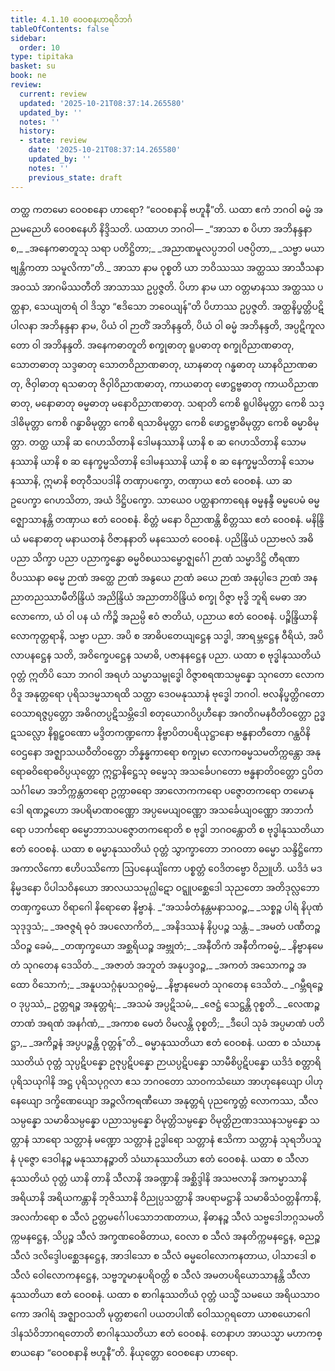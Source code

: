 ```yaml
---
title: 4.1.10 ဝေဝစနဟာရဝိဘင်္ဂ
tableOfContents: false
sidebar:
  order: 10
type: tipitaka
basket: su
book: ne
review:
  current: review
  updated: '2025-10-21T08:37:14.265580'
  updated_by: ''
  notes: ''
  history:
  - state: review
    date: '2025-10-21T08:37:14.265580'
    updated_by: ''
    notes: ''
    previous_state: draft
---
```



<DynamicBreadcrumb />


<ReviewStatus review={frontmatter.review} showDetails={true} />

<HypothesisAnnotation frontmatter={frontmatter} />

<Division number="37" book="ne" e="ch" v="27" p="45">

<Paragraph number="279" book="ne">
တတ္ထ ကတမော ဝေဝစနော ဟာရော? “ဝေဝစနာနိ ဗဟူနီ”တိ. ယထာ ဧကံ ဘဂဝါ ဓမ္မံ အညမညေဟိ ဝေဝစနေဟိ နိဒ္ဒိသတိ. ယထာဟ ဘဂဝါ—
</Paragraph>

<Paragraph number="280" type="verses" book="ne">
_“အာသာ စ ပိဟာ အဘိနန္ဒနာ စ,_  
_အနေကဓာတူသု သရာ ပတိဋ္ဌိတာ;_  
_အညာဏမူလပ္ပဘဝါ ပဇပ္ပိတာ,_  
_သဗ္ဗာ မယာ ဗျန္တိကတာ သမူလိကာ”တိ._  

</Paragraph>

<Paragraph number="281" book="ne">
<Emphasis>အာသာ</Emphasis> နာမ ဝုစ္စတိ ယာ ဘဝိဿဿ အတ္ထဿ အာသီသနာ အဝဿံ အာဂမိဿတီတိ အာသာဿ ဥပ္ပဇ္ဇတိ. ပိဟာ နာမ ယာ ဝတ္တမာနဿ အတ္ထဿ ပတ္ထနာ, သေယျတရံ ဝါ ဒိသွာ “ဧဒိသော ဘဝေယျန်”တိ ပိဟာဿ ဥပ္ပဇ္ဇတိ. အတ္ထနိပ္ဖတ္တိပဋိပါလနာ အဘိနန္ဒနာ နာမ, ပိယံ ဝါ ဉာတိံ အဘိနန္ဒတိ, ပိယံ ဝါ ဓမ္မံ အဘိနန္ဒတိ, အပ္ပဋိကူလတော ဝါ အဘိနန္ဒတိ.
</Paragraph>

<Paragraph number="282" book="ne">
<Emphasis>အနေကဓာတူ</Emphasis>တိ စက္ခုဓာတု ရူပဓာတု စက္ခုဝိညာဏဓာတု, သောတဓာတု သဒ္ဒဓာတု သောတဝိညာဏဓာတု, ဃာနဓာတု ဂန္ဓဓာတု ဃာနဝိညာဏဓာတု, ဇိဝှါဓာတု ရသဓာတု ဇိဝှါဝိညာဏဓာတု, ကာယဓာတု ဖောဋ္ဌဗ္ဗဓာတု ကာယဝိညာဏဓာတု, မနောဓာတု ဓမ္မဓာတု မနောဝိညာဏဓာတု.
</Paragraph>

<Paragraph number="283" book="ne">
<Emphasis>သရာ</Emphasis>တိ ကေစိ ရူပါဓိမုတ္တာ ကေစိ သဒ္ဒါဓိမုတ္တာ ကေစိ ဂန္ဓာဓိမုတ္တာ ကေစိ ရသာဓိမုတ္တာ ကေစိ ဖောဋ္ဌဗ္ဗာဓိမုတ္တာ ကေစိ ဓမ္မာဓိမုတ္တာ. တတ္ထ ယာနိ ဆ ဂေဟသိတာနိ ဒေါမနဿာနိ ယာနိ စ ဆ ဂေဟသိတာနိ သောမနဿာနိ ယာနိ စ ဆ နေက္ခမ္မသိတာနိ ဒေါမနဿာနိ ယာနိ စ ဆ နေက္ခမ္မသိတာနိ သောမနဿာနိ, ဣမာနိ စတုဝီသပဒါနိ တဏှာပက္ခော, တဏှာယ ဧတံ ဝေဝစနံ. ယာ ဆ ဥပေက္ခာ ဂေဟသိတာ, အယံ ဒိဋ္ဌိပက္ခော.
</Paragraph>

</Division>
<Division number="38" book="ne" e="ch" v="27" p="46">

<Paragraph number="284" book="ne">
သာယေဝ ပတ္ထနာကာရေန ဓမ္မနန္ဒီ ဓမ္မပေမံ ဓမ္မဇ္ဈောသာနန္တိ တဏှာယ ဧတံ ဝေဝစနံ. စိတ္တံ မနော ဝိညာဏန္တိ စိတ္တဿ ဧတံ ဝေဝစနံ. မနိန္ဒြိယံ မနောဓာတု မနာယတနံ ဝိဇာနနာတိ မနဿေတံ ဝေဝစနံ. ပညိန္ဒြိယံ ပညာဗလံ အဓိပညာ သိက္ခာ ပညာ ပညာက္ခန္ဓော ဓမ္မဝိစယသမ္ဗောဇ္ဈင်္ဂေါ ဉာဏံ သမ္မာဒိဋ္ဌိ တီရဏာ ဝိပဿနာ ဓမ္မေ ဉာဏံ အတ္ထေ ဉာဏံ အနွယေ ဉာဏံ ခယေ ဉာဏံ အနုပ္ပါဒေ ဉာဏံ အနညာတညဿာမီတိန္ဒြိယံ အညိန္ဒြိယံ အညာတာဝိန္ဒြိယံ စက္ခု ဝိဇ္ဇာ ဗုဒ္ဓိ ဘူရိ မေဓာ အာလောကော, ယံ ဝါ ပန ယံ ကိဉ္စိ အညမ္ပိ ဧဝံ ဇာတိယံ, ပညာယ ဧတံ ဝေဝစနံ. ပဉ္စိန္ဒြိယာနိ လောကုတ္တရာနိ, သဗ္ဗာ ပညာ. အပိ စ အာဓိပတေယျဋ္ဌေန သဒ္ဓါ, အာရမ္ဘဋ္ဌေန ဝီရိယံ, အပိလာပနဋ္ဌေန သတိ, အဝိက္ခေပဋ္ဌေန သမာဓိ, ပဇာနနဋ္ဌေန ပညာ.
</Paragraph>

<Paragraph number="285" book="ne">
ယထာ စ ဗုဒ္ဓါနုဿတိယံ ဝုတ္တံ ဣတိပိ သော ဘဂဝါ အရဟံ သမ္မာသမ္ဗုဒ္ဓေါ ဝိဇ္ဇာစရဏသမ္ပန္နော သုဂတော လောကဝိဒူ အနုတ္တရော ပုရိသဒမ္မသာရထိ သတ္ထာ ဒေဝမနုဿာနံ ဗုဒ္ဓေါ ဘဂဝါ. ဗလနိပ္ဖတ္တိဂတော ဝေသာရဇ္ဇပ္ပတ္တော အဓိဂတပ္ပဋိသမ္ဘိဒေါ စတုယောဂဝိပ္ပဟီနော အဂတိဂမနဝီတိဝတ္တော ဥဒ္ဓဋသလ္လော နိရူဠှဝဏော မဒ္ဒိတကဏ္ဍကော နိဗ္ဗာပိတပရိယုဋ္ဌာနော ဗန္ဓနာတီတော ဂန္ထဝိနိဝေဌနော အဇ္ဈာသယဝီတိဝတ္တော ဘိန္နန္ဓကာရော စက္ခုမာ လောကဓမ္မသမတိက္ကန္တော အနုရောဓဝိရောဓဝိပ္ပယုတ္တော ဣဋ္ဌာနိဋ္ဌေသု ဓမ္မေသု အသင်္ခေပဂတော ဗန္ဓနာတိဝတ္တော ဌပိတသင်္ဂါမော အဘိက္ကန္တတရော ဥက္ကာဓရော အာလောကကရော ပဇ္ဇောတကရော တမောနုဒေါ ရဏဉ္ဇဟော အပရိမာဏဝဏ္ဏော အပ္ပမေယျဝဏ္ဏော အသင်္ခေယျဝဏ္ဏော အာဘင်္ကရော ပဘင်္ကရော ဓမ္မောဘာသပဇ္ဇောတကရောတိ စ ဗုဒ္ဓါ ဘဂဝန္တောတိ စ ဗုဒ္ဓါနုဿတိယာ ဧတံ ဝေဝစနံ.
</Paragraph>

<Paragraph number="286" book="ne">
ယထာ စ ဓမ္မာနုဿတိယံ ဝုတ္တံ သွာက္ခာတော ဘဂဝတာ ဓမ္မော သန္ဒိဋ္ဌိကော အကာလိကော ဧဟိပဿိကော ဩပနေယျိကော ပစ္စတ္တံ ဝေဒိတဗ္ဗော ဝိညူဟိ. ယဒိဒံ မဒနိမ္မဒနော ပိပါသဝိနယော အာလယသမုဂ္ဃါဋော ဝဋ္ဋူပစ္ဆေဒေါ သုညတော အတိဒုလ္လဘော တဏှက္ခယော ဝိရာဂေါ နိရောဓော နိဗ္ဗာနံ.
</Paragraph>

<Paragraph number="287" type="verses" book="ne">
_“အသင်္ခတံနန္တမနာသဝဉ္စ,_  
_သစ္စဉ္စ ပါရံ နိပုဏံ သုဒုဒ္ဒသံ;_  
_အဇဇ္ဇရံ ဓုဝံ အပလောကိတံ,_  
_အနိဒဿနံ နိပ္ပပဉ္စ သန္တံ._  

</Paragraph>

<Paragraph number="288" type="verses" book="ne">
_အမတံ ပဏီတဉ္စ သိဝဉ္စ ခေမံ,_  
_တဏှက္ခယော အစ္ဆရိယဉ္စ အဗ္ဘုတံ;_  
_အနီတိကံ အနီတိကဓမ္မံ,_  
_နိဗ္ဗာနမေတံ သုဂတေန ဒေသိတံ._  

</Paragraph>

<Paragraph number="289" type="verses" book="ne">
_အဇာတံ အဘူတံ အနုပဒ္ဒဝဉ္စ,_  
_အကတံ အသောကဉ္စ အထော ဝိသောကံ;_  
_အနူပသဂ္ဂံနုပသဂ္ဂဓမ္မံ,_  
_နိဗ္ဗာနမေတံ သုဂတေန ဒေသိတံ._  

</Paragraph>

<Paragraph number="290" type="verses" book="ne">
_ဂမ္ဘီရဉ္စေဝ ဒုပ္ပဿံ,_  
ဥတ္တရဉ္စ အနုတ္တရံ;_  
_အသမံ အပ္ပဋိသမံ,_  
_ဇေဋ္ဌံ သေဋ္ဌန္တိ ဝုစ္စတိ._  

</Paragraph>

<Paragraph number="291" type="verses" book="ne">
_လေဏဉ္စ တာဏံ အရဏံ အနင်္ဂဏံ,_  
_အကာစ မေတံ ဝိမလန္တိ ဝုစ္စတိ;_  
_ဒီပေါ သုခံ အပ္ပမာဏံ ပတိဋ္ဌာ,_  
_အကိဉ္စနံ အပ္ပပဉ္စန္တိ ဝုတ္တန်”တိ._  

</Paragraph>

<Paragraph number="292" book="ne">
ဓမ္မာနုဿတိယာ ဧတံ ဝေဝစနံ.
</Paragraph>

<Paragraph number="293" book="ne">
ယထာ စ သံဃာနုဿတိယံ ဝုတ္တံ သုပ္ပဋိပန္နော ဥဇုပ္ပဋိပန္နော ဉာယပ္ပဋိပန္နော သာမီစိပ္ပဋိပန္နော ယဒိဒံ စတ္တာရိ ပုရိသယုဂါနိ အဋ္ဌ ပုရိသပုဂ္ဂလာ ဧသ ဘဂဝတော သာဝကသံဃော အာဟုနေယျော ပါဟုနေယျော ဒက္ခိဏေယျော အဉ္ဇလိကရဏီယော အနုတ္တရံ ပုညက္ခေတ္တံ လောကဿ, သီလသမ္ပန္နော သမာဓိသမ္ပန္နော ပညာသမ္ပန္နော ဝိမုတ္တိသမ္ပန္နော ဝိမုတ္တိဉာဏဒဿနသမ္ပန္နော သတ္တာနံ သာရော သတ္တာနံ မဏ္ဍော သတ္တာနံ ဥဒ္ဓါရော သတ္တာနံ ဧသိကာ သတ္တာနံ သုရဘိပသူနံ ပုဇ္ဇော ဒေဝါနဉ္စ မနုဿာနဉ္စာတိ သံဃာနုဿတိယာ ဧတံ ဝေဝစနံ.
</Paragraph>

<Paragraph number="294" book="ne">
ယထာ စ သီလာနုဿတိယံ ဝုတ္တံ ယာနိ တာနိ သီလာနိ အခဏ္ဍာနိ အစ္ဆိဒ္ဒါနိ အသဗလာနိ အကမ္မာသာနိ အရိယာနိ အရိယကန္တာနိ ဘုဇိဿာနိ ဝိညုပ္ပသတ္ထာနိ အပရာမဋ္ဌာနိ သမာဓိသံဝတ္တနိကာနိ, အလင်္ကာရော စ သီလံ ဥတ္တမင်္ဂေါပသောဘဏတာယ, နိဓာနဉ္စ သီလံ သဗ္ဗဒေါဘဂ္ဂသမတိက္ကမနဋ္ဌေန, သိပ္ပဉ္စ သီလံ အက္ခဏဝေဓိတာယ, ဝေလာ စ သီလံ အနတိက္ကမနဋ္ဌေန, ဓညဉ္စ သီလံ ဒလိဒ္ဒေါပစ္ဆေဒနဋ္ဌေန, အာဒါသော စ သီလံ ဓမ္မဝေါလောကနတာယ, ပါသာဒေါ စ သီလံ ဝေါလောကနဋ္ဌေန, သဗ္ဗဘူမာနုပရိဝတ္တိ စ သီလံ အမတပရိယောသာနန္တိ သီလာနုဿတိယာ ဧတံ ဝေဝစနံ.
</Paragraph>

<Paragraph number="295" book="ne">
ယထာ စ စာဂါနုဿတိယံ ဝုတ္တံ ယသ္မိံ သမယေ အရိယသာဝကော အဂါရံ အဇ္ဈာဝသတိ မုတ္တစာဂေါ ပယတပါဏိ ဝေါဿဂ္ဂရတော ယာစယောဂေါ ဒါနသံဝိဘာဂရတောတိ စာဂါနုဿတိယာ ဧတံ ဝေဝစနံ. တေနာဟ အာယသ္မာ မဟာကစ္စာယနော “ဝေဝစနာနိ ဗဟူနီ”တိ.

</Paragraph>
</Division>

<Paragraph number="296" type="center" book="ne">
နိယုတ္တော ဝေဝစနော ဟာရော.
</Paragraph>
